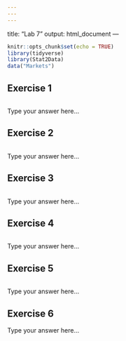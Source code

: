 ```yaml
---
---
---
```

title: "Lab 7"
output: html_document
---

```r
knitr::opts_chunk$set(echo = TRUE)
library(tidyverse)
library(Stat2Data)
data("Markets")
```

## Exercise 1

```r

```

Type your answer here...

## Exercise 2

```r

```

Type your answer here...

## Exercise 3

```r

```

Type your answer here...

## Exercise 4

```r

```

Type your answer here...

## Exercise 5

```r

```

Type your answer here...

## Exercise 6

Type your answer here...
